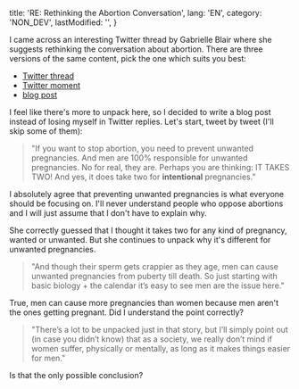   title: 'RE: Rethinking the Abortion Conversation',
  lang: 'EN',
  category: 'NON_DEV',
  lastModified: '',
}

I came across an interesting Twitter thread by Gabrielle Blair where she suggests rethinking the conversation about abortion. There are three versions of the same content, pick the one which suits you best:

  - [Twitter thread][format-thread]
  - [Twitter moment][format-moment]
  - [blog post][format-post]

I feel like there's more to unpack here, so I decided to write a blog post instead of losing myself in Twitter replies. Let's start, tweet by tweet (I'll skip some of them):

  > "If you want to stop abortion, you need to prevent unwanted pregnancies. And men are 100% responsible for unwanted pregnancies. No for real, they are. Perhaps you are thinking: IT TAKES TWO! And yes, it does take two for **intentional** pregnancies."

I absolutely agree that preventing unwanted pregnancies is what everyone should be focusing on. I'll never understand people who oppose abortions and I will just assume that I don't have to explain why.

She correctly guessed that I thought it takes two for any kind of pregnancy, wanted or unwanted. But she continues to unpack why it's different for unwanted pregnancies.

  > "And though their sperm gets crappier as they age, men can cause unwanted pregnancies from puberty till death. So just starting with basic biology + the calendar it’s easy to see men are the issue here."

True, men can cause more pregnancies than women because men aren't the ones getting pregnant. Did I understand the point correctly?

  > "There’s a lot to be unpacked just in that story, but I’ll simply point out (in case you didn’t know) that as a society, we really don’t mind if women suffer, physically or mentally, as long as it makes things easier for men."

Is that the only possible conclusion?

[format-thread]: https://twitter.com/designmom/status/1040363431893725184
[format-moment]: https://twitter.com/i/moments/1040468130433097728
[format-post]: https://twitter.com/i/moments/1040468130433097728
[oral-contraception-men]: https://www.npr.org/sections/health-shots/2016/11/03/500549503/male-birth-control-study-killed-after-men-complain-about-side-effects
